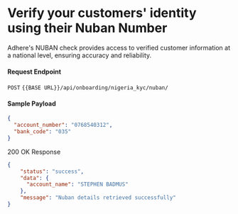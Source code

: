 # Verify your customers' identity using their Nuban Number

Adhere's NUBAN check provides access to verified customer information at a national level, ensuring accuracy and reliability.

#### Request Endpoint

`POST` `{{BASE URL}}/api/onboarding/nigeria_kyc/nuban/`

#### Sample Payload

``` json
{
  "account_number": "0768540312",
  "bank_code": "035"
} 
```

200 OK Response

``` json
{
    "status": "success",
    "data": {
      "account_name": "STEPHEN BADMUS"
    },
    "message": "Nuban details retrieved successfully"
}
```
